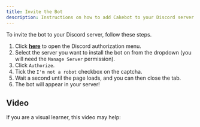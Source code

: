 ```yaml
---
title: Invite the Bot
description: Instructions on how to add Cakebot to your Discord server.
---
```



To invite the bot to your Discord server, follow these steps.

1. Click [**here**](https://discordapp.com/oauth2/authorize?client_id=580573141898887199&scope=bot&permissions=523328) to open the Discord authorization menu.
1. Select the server you want to install the bot on from the dropdown (you will need the `Manage Server` permission).
1. Click `Authorize`.
1. Tick the `I'm not a robot` checkbox on the captcha.
1. Wait a second until the page loads, and you can then close the tab.
1. The bot will appear in your server!

## Video

If you are a visual learner, this video may help:

<Vimeo video="500074723" />
